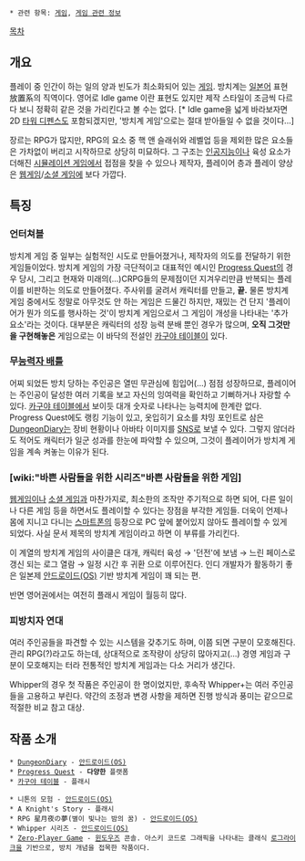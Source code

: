  * 관련 항목: [[게임]], [[게임 관련 정보]]

[[목차]]
== 개요 ==
플레이 중 인간이 하는 일의 양과 빈도가 최소화되어 있는 [[게임]]. 방치계는 [[일본어]] 표현 放置系의 직역이다. 영어로 Idle game 이란 표현도 있지만 제작 스타일이 조금씩 다르다 보니 정확히 같은 것을 가리킨다고 볼 수는 없다. [* Idle game을 넓게 바라보자면 2D [[타워 디펜스]]도 포함되겠지만, '방치계 게임'으로는 절대 받아들일 수 없을 것이다...]

장르는 RPG가 많지만, RPG의 요소 중 핵 앤 슬래쉬와 레벨업 등을 제외한 많은 요소들은 가차없이 버리고 시작하므로 상당히 미묘하다.
그 구조는 [[인공지능]]이나 육성 요소가 더해진 [[시뮬레이션 게임]]에서 접점을 찾을 수 있으나 제작자, 플레이어 층과 플레이 양상은 [[웹게임]]/[[소셜 게임]]에 보다 가깝다.

== 특징 ==
===  언터쳐블 ===
방치계 게임 중 일부는 실험적인 시도로 만들어졌거나, 제작자의 의도를 전달하기 위한 게임들이었다. 방치계 게임의 가장 극단적이고 대표적인 예시인 [[Progress Quest]]의 경우 당시, 그리고 현재와 미래의(...)CRPG들의 문제점이던 지겨우리만큼 반복되는 플레이를 비판하는 의도로 만들어졌다. 주사위를 굴려서 캐릭터를 만들고, '''끝.''' 물론 방치계 게임 중에서도 정말로 아무것도 안 하는 게임은 드물긴 하지만, 재밌는 건 단지 '플레이어가 뭔가 의도를 행사하는 것'이 방치계 게임으로서 그 게임이 개성을 나타내는 '추가 요소'라는 것이다. 대부분은 캐릭터의 성장 능력 분배 뿐인 경우가 많으며, '''오직 그것만을 구현해놓은''' 게임으로는 이 바닥의 전설인 [[카구야 테이블]]이 있다.

=== 무[[능력자 배틀]] ===
어찌 되었든 방치 당하는 주인공은 열띤 무관심에 힘입어(...) 점점 성장하므로, 플레이어는 주인공이 달성한 여러 기록을 보고 자신의 잉여력을 확인하고 기뻐하거나 자랑할 수 있다. [[카구야 테이블]]에서 보이듯 대개 숫자로 나타나는 능력치에 한계란 없다. Progress Quest에도 랭킹 기능이 있고, 옷입히기 요소를 챠밍 포인트로 삼은 [[DungeonDiary]]는 장비 현황이나 아바타 이미지를 [[SNS]]로 보낼 수 있다. 그렇지 않더라도 적어도 캐릭터가 일군 성과를 한눈에 파악할 수 있으며, 그것이 플레이어가 방치계 게임을 계속 켜놓는 이유가 된다.

=== [wiki:"바쁜 사람들을 위한 시리즈"바쁜 사람들을 위한 게임] ===
[[웹게임]]이나 [[소셜 게임]]과 마찬가지로, 최소한의 조작만 주기적으로 하면 되어, 다른 일이나 다른 게임 등을 하면서도 플레이할 수 있다는 장점을 부각한 게임들. 더욱이 언제나 몸에 지니고 다니는 [[스마트폰]]의 등장으로 PC 앞에 붙어있지 않아도 플레이할 수 있게 되었다. 사실 문서 제목의 방치계 게임이라고 하면 이 부류를 가리킨다.

이 계열의 방치계 게임의 사이클은 대개, 
캐릭터 육성 → '던전'에 보냄 → 느린 페이스로 갱신 되는 로그 열람 → 일정 시간 후 귀환
으로 이루어진다. 인디 개발자가 활동하기 좋은 일본제 [[안드로이드(OS)]] 기반 방치계 게임이 꽤 되는 편.

반면 영어권에서는 여전히 플래시 게임이 월등히 많다.

=== 피방치자 연대 ===
여러 주인공들을 파견할 수 있는 시스템을 갖추기도 하며, 이쯤 되면 구분이 모호해진다. 관리 RPG(?)라고도 하는데, 상대적으로 조작량이 상당히 많아지고(...) 경영 게임과 구분이 모호해지는 터라 전통적인 방치계 게임과는 다소 거리가 생긴다.

Whipper의 경우 첫 작품은 주인공이 한 명이었지만, 후속작 Whipper+는 여러 주인공들을 고용하고 부린다. 약간의 조정과 변경 사항을 제하면 진행 방식과 풍미는 같으므로 적절한 비교 참고 대상.

== 작품 소개 ==
 * [[DungeonDiary]] - [[안드로이드(OS)]]
 * [[Progress Quest]] - '''다양한''' 플랫폼
 * [[카구야 테이블]] - 플래시

 * 니톤의 모험 - [[안드로이드(OS)]]
 * A Knight's Story - 플래시
 * RPG 星月夜の夢(별이 빛나는 밤의 꿈) - [[안드로이드(OS)]]
 * Whipper 시리즈 - [[안드로이드(OS)]]
 * [http://sourceforge.net/projects/zpg/ Zero-Player Game] - [[윈도우즈]] 콘솔. 아스키 코드로 그래픽을 나타내는 클래식 [[로그라이크]]을 기반으로, 방치 개념을 접목한 작품이다.
